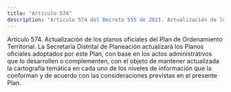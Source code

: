 ```yaml
---
title: "Artículo 574"
description: "Artículo 574 del Decreto 555 de 2021. Actualización de los planos oficiales del Plan de Ordenamiento Territorial."
---
```


Artículo 574. Actualización de los planos oficiales del Plan de Ordenamiento Territorial. La Secretaría Distrital de Planeación actualizará los Planos oficiales adoptados por este Plan, con base en los actos administrativos que lo desarrollen o complementen, con el objeto de mantener actualizada la cartografía temática en cada uno de los niveles de información que la conforman y de acuerdo con las consideraciones previstas en el presente Plan.